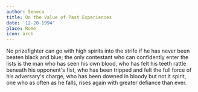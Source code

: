 ```yaml
---
author: Seneca
title: On the Value of Past Experiences
date: '12-20-1994'
place: Rome
icon: arch
---
```


No prizefighter can go with high spirits into the strife if he has never been
beaten black and blue; the only contestant who can confidently enter the lists
is the man who has seen his own blood, who has felt his teeth rattle beneath his
opponent's fist, who has been tripped and felt the full force of his adversary's
charge, who has been downed in bloody but not it spirit, one who as often as he
falls, rises again with greater defiance than ever.
